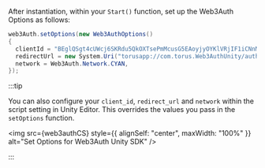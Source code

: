
After instantiation, within your `Start()` function, set up the Web3Auth Options as follows:

```cs
web3Auth.setOptions(new Web3AuthOptions()
{
  clientId = "BEglQSgt4cUWcj6SKRdu5QkOXTsePmMcusG5EAoyjyOYKlVRjIF1iCNnMOTfpzCiunHRrMui8TIwQPXdkQ8Yxuk",
  redirectUrl = new System.Uri("torusapp://com.torus.Web3AuthUnity/auth"),
  network = Web3Auth.Network.CYAN,
});
```

:::tip

You can also configure your `client_id`, `redirect_url` and `network` within the script setting in Unity Editor. This overrides the values you pass in
the `setOptions` function.

<img src={web3authCS} style={{ alignSelf: "center", maxWidth: "100%" }} alt="Set Options for Web3Auth Unity SDK" />

:::
